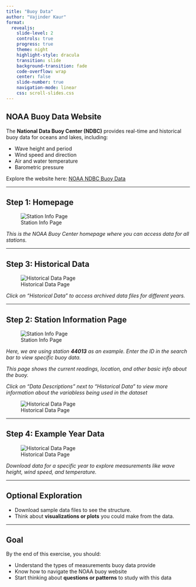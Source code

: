 ```yaml
---
title: "Buoy Data"
author: "Vajinder Kaur"
format:
  revealjs:
    slide-level: 2
    controls: true
    progress: true
    theme: night
    highlight-style: dracula
    transition: slide
    background-transition: fade
    code-overflow: wrap
    center: false
    slide-number: true
    navigation-mode: linear
    css: scroll-slides.css
---
```


## NOAA Buoy Data Website

The **National Data Buoy Center (NDBC)** provides real-time and historical buoy data for oceans and lakes, including:

- Wave height and period  
- Wind speed and direction  
- Air and water temperature  
- Barometric pressure  

Explore the website here: [NOAA NDBC Buoy Data](https://www.ndbc.noaa.gov/)

---

## Step 1: Homepage {.no-scroll}

![Station Info Page](images/ndbc_homepage.png)


*This is the NOAA Buoy Center homepage where you can access data for all stations.*

---

## Step 3: Historical Data {.no-scroll}

![Historical Data Page](images/ndbc_historical_data.png)

*Click on “Historical Data” to access archived data files for different years.*

---

## Step 2: Station Information Page {.no-scroll}

![Station Info Page](images/ndbc_station_info.png)

*Here, we are using station **44013** as an example. Enter the ID in the search bar to view specific buoy data.*

*This page shows the current readings, location, and other basic info about the buoy.*

*Click on "Data Descriptions" next to "Historical Data" to view more information about the variabless being used in the dataset*

![Historical Data Page](images/ndbc_data_descriptions.png)

---

## Step 4: Example Year Data {.no-scroll}

![Historical Data Page](images/ndbc_historical_year.png)

*Download data for a specific year to explore measurements like wave height, wind speed, and temperature.*

---

## Optional Exploration

- Download sample data files to see the structure.  
- Think about **visualizations or plots** you could make from the data.  

---

## Goal

By the end of this exercise, you should:

- Understand the types of measurements buoy data provide  
- Know how to navigate the NOAA buoy website  
- Start thinking about **questions or patterns** to study with this data
